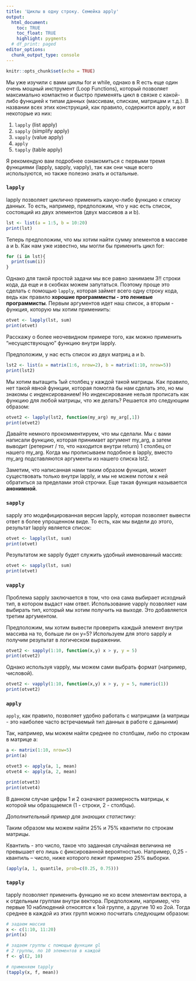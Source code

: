```yaml
---
title: 'Циклы в одну строку. Семейка apply'
output: 
  html_document:
    toc: TRUE
    toc_float: TRUE
    highlight: pygments
  # df_print: paged
editor_options: 
  chunk_output_type: console
---
```


```r
knitr::opts_chunk$set(echo = TRUE)
```

Мы уже изучили с вами циклы for и while, однако в R есть еще один очень мощный инструмент (Loop Functions), который позволяет максимально компактно и быстро применять цикл в связке с какой-либо функцией к типам данных (массивам, спискам, матрицам и т.д.). В названии всех этих конструкций, как правило, содержится apply, и вот некоторые из них:

1. `lapply` (list apply) 
2. `sapply` (simplify apply)  
3. `vapply` (value apply)
4. `apply`
5. `tapply` (table apply)

Я рекомендую вам подробнее ознакомиться с первыми тремя функциями (lapply, sapply, vapply), так как они чаще всего используются, но также полезно знать и остальные. 

### `lapply`

lapply позволяет циклично применить какую-либо функцию к списку данных. То есть, например, предположим, что у нас есть список, состоящий из двух элементов (двух массивов a и b). 

```r
lst <- list(a = 1:5, b = 10:20)
print(lst)
``` 

Теперь предположим, что мы хотим найти сумму элементов в массиве a и b. Как нам уже известно, мы могли бы применить цикл for:

```r
for (i in lst){
  print(sum(i))
}
``` 

Однако для такой простой задачи мы все равно занимаем 3!! строки кода, да еще и в скобках можем запутаться. Поэтому проще это сделать с помощью `lapply`, которая займет всего одну строку кода, ведь как правило **хорошие программисты - это ленивые программисты**. Первым аргументов идет наш список, а вторым - функция, которую мы хотим примениить:

```r
otvet <- lapply(lst, sum)
print(otvet)
``` 

Расскажу о более неочевидном примере того, как можно применить "несуществующую" функцию внутри lapply. 

Предположим, у нас есть список из двух матриц a и b.

```r
lst2 <- list(a = matrix(1:6, nrow=2), b = matrix(1:10, nrow=5))
print(lst2)
``` 

Мы хотим вытащить 1ый столбец у каждой такой матрицы. Как правило, нет такой явной функции, которая помогла бы нам сделать это, но мы знакомы с индексированием! Но индексирование нельзя прописать как функцию для любой матрицы, что же делать? Решается это следующим образом:

```r
otvet2 <- lapply(lst2, function(my_arg) my_arg[,1])
print(otvet2)
```

Давайте немного прокомментируем, что мы сделали. Мы с вами написали функцию, которая принимает аргумент my_arg, а затем выводит (ретернит / то, что находится внутри return) 1 столбец от нашего my_arg. Когда мы прописываем подобное в lapply, вместо my_arg подставляются аргументы из нашего списка lst2. 

Заметим, что написанная нами таким образом функция, может существовать только внутри lapply, и мы не можем потом к ней обратиться за пределами этой строчки. Еще такая функция называется **анонимной**.

### `sapply`

sapply это модифицированная версия lapply, которая позволяет вывести ответ в более упрощенном виде. То есть, как мы видели до этого, результат lapply является список:

```r
otvet <- lapply(lst, sum)
print(otvet)
``` 

Результатом же sapply будет служить удобный именованный массив:

```r
otvet <- sapply(lst, sum)
print(otvet)
``` 

### `vapply`
 
Проблема sapply заключается в том, что она сама выбирает исходный тип, в котором выдаст нам ответ. Использование vapply позволяет нам выбирать тип, который мы хотим получить на выходе. Это добавляется третим аргументом.

Предположим, мы хотим вывести проверить каждый элемент внутри массива на то, больше ли он y=5? Используем для этого sapply и получим результат в логическом выражении.

```r
otvet2 <- sapply(1:10, function(x,y) x > y, y = 5)
print(otvet2)
``` 

Однако используя vapply, мы можем сами выбрать формат (например, числовой).

```r
otvet2 <- vapply(1:10, function(x,y) x > y, y = 5, numeric(1))
print(otvet2)
``` 

### `apply`

`apply`, как правило, позволяет удобно работать с матрицами (а матрицы - это наиболее часто встречаемый тип данных в работе с данынми)

Так, например, мы можем найти среднее по столбцам, либо по строкам в матрице a:

```r
a <- matrix(1:10, nrow=5)
print(a)
``` 

```r
otvet3 <- apply(a, 1, mean)
otvet4 <- apply(a, 2, mean)

print(otvet3)
print(otvet4)
``` 

В данном случае цифры 1 и 2 означают размерность матрицы, к которой мы образщаемся (1 - строки, 2 - столбцы). 

_Дополнительный пример для знающих статистику:_

Таким образом мы можем найти 25% и 75% квантили по строкам матрицы. 

Квантиль - это число, такое что заданная случайная величина не превышает его лишь с фиксированной вероятностью. Например, 0,25 - квантиль – число, ниже которого лежит примерно 25% выборки.

```r
(apply(a, 1, quantile, prob=c(0.25, 0.75)))
``` 

### `tapply`

tapply позволяет применить функцию не ко всем элементам вектора, а к отдельным группам внутри вектора. Предположим, например, что первые 10 наблюдений относятся к 1ой группе, а другие 10 ко 2ой. Тогда среднее в каждой из этих групп можно посчитать следующим образом:

```r
# задаем массив
x <- c(1:10, 11:20)
print(x)

# задаем группы с помощью функции gl 
# 2 группы, по 10 элементов в каждой
f <- gl(2, 10)

# применяем tapply
(tapply(x, f, mean))
``` 


